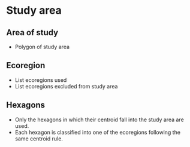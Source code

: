 # Study area

## Area of study

- Polygon of study area

## Ecoregion

- List ecoregions used
- List ecoregions excluded from study area

## Hexagons

- Only the hexagons in which their centroid fall into the study area are used.
- Each hexagon is classified into one of the ecoregions following the same centroid rule.

